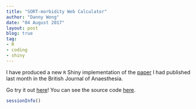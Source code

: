 ```yaml
---
title: "SORT-morbidity Web Calculator"
author: "Danny Wong"
date: "04 August 2017"
layout: post
blog: true
tag:
- R
- coding
- shiny
---
```


I have produced a new `R` Shiny implementation of the [paper](https://doi.org/10.1093/bja/aex117) I had published last month in the British Journal of Anaesthesia.

Go try it out [here](https://dannyjnwong.shinyapps.io/SORTMorbidityWebCalc/)! You can see the source code [here](https://github.com/dannyjnwong/SORTMorbidityWebCalc).

```r
sessionInfo()
```